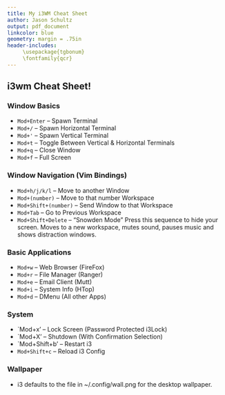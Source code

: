 ```yaml
---
title: My i3WM Cheat Sheet
author: Jason Schultz
output: pdf_document
linkcolor: blue
geometry: margin = .75in
header-includes:
     \usepackage{tgbonum}
     \fontfamily{qcr}
---
```


## i3wm Cheat Sheet!

### Window Basics

+ `Mod+Enter` -- Spawn Terminal
+ `Mod+/` -- Spawn Horizontal Terminal 
+ `Mod+'` -- Spawn Vertical Terminal
+ `Mod+t` -- Toggle Between Vertical & Horizontal Terminals
+ `Mod+q` -- Close Window
+ `Mod+f` -- Full Screen

### Window Navigation (Vim Bindings)

+ `Mod+h/j/k/l` -- Move to another Window
+ `Mod+(number)` -- Move to that number Workspace 
+ `Mod+Shift+(number)` -- Send Window to that Workspace 
+ `Mod+Tab` -- Go to Previous Workspace 
+ `Mod+Shift+Delete` -- "Snowden Mode" Press this sequence to hide your screen.
  Moves to a new workspace, mutes sound, pauses music and shows distraction
  windows.

### Basic Applications

+ `Mod+w` -- Web Browser (FireFox)
+ `Mod+r` -- File Manager (Ranger)
+ `Mod+e` -- Email Client (Mutt)
+ `Mod+i` -- System Info (HTop)
+ `Mod+d` -- DMenu (All other Apps)

### System 

+ `Mod+x' -- Lock Screen (Password Protected i3Lock)
+ `Mod+X' -- Shutdown (With Confirmation Selection)
+ `Mod+Shift+b' -- Restart i3
+ `Mod+Shift+c` -- Reload i3 Config

### Wallpaper

* i3 defaults to the file in ~/.config/wall.png for the desktop wallpaper.
